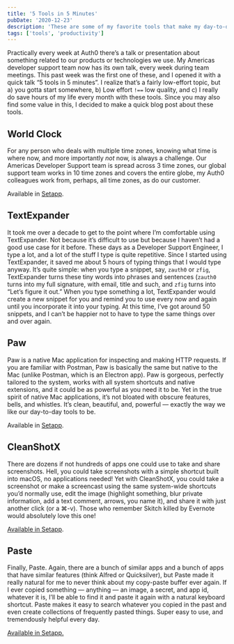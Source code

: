 ```yaml
---
title: '5 Tools in 5 Minutes'
pubDate: '2020-12-23'
description: 'These are some of my favorite tools that make my day-to-day job so much easier.'
tags: ['tools', 'productivity']
---
```



Practically every week at Auth0 there’s a talk or presentation about something related to our products or technologies we use. My Americas developer support team now has its own talk, every week during team meetings. This past week was the first one of these, and I opened it with a quick talk “5 tools in 5 minutes”. I realize that’s a fairly low-effort topic, but a) you gotta start somewhere, b) Low effort `!==` low quality, and c) I really do save hours of my life every month with these tools. Since you may also find some value in this, I decided to make a quick blog post about these tools.

## World Clock

<Picture
  alt="World Clock"
  src="/blog/posts/5-tools-in-5-minutes/da96c948586c772d42c16edb4f52302d7a8fd0c9-2899x1839.png"
  width="2899"
  height="1839"
/>

For any person who deals with multiple time zones, knowing what time is where now, and more importantly _not_ now, is always a challenge. Our Americas Developer Support team is spread across 3 time zones, our global support team works in 10 time zones and covers the entire globe, my Auth0 colleagues work from, perhaps, all time zones, as do our customer.

Available in [Setapp](https://go.setapp.com/invite/wccvxzmm).

## TextExpander

<Picture
  alt="Text Expander"
  src="/blog/posts/5-tools-in-5-minutes/036af9b1cf914d088f39961bf9001ceb1322e278-1989x1633.png"
  width="1989"
  height="1633"
/>

It took me over a decade to get to the point where I’m comfortable using TextExpander. Not because it’s difficult to use but because I haven’t had a good use case for it before. These days as a Developer Support Engineer, I type a lot, and a lot of the stuff I type is quite repetitive. Since I started using TextExpander, it saved me about 5 hours of typing things that I would type anyway. It’s quite simple: when you type a snippet, say, `zauth0` or `zfig`, TextExpander turns these tiny words into phrases and sentences (`zauth0` turns into my full signature, with email, title and such, and `zfig` turns into “Let’s figure it out.” When you type something a lot, TextExpander would create a new snippet for you and remind you to use every now and again until you incorporate it into your typing. At this time, I’ve got around 50 snippets, and I can’t be happier not to have to type the same things over and over again.

<Picture
  alt="Text Expander"
  src="/blog/posts/5-tools-in-5-minutes/5b011d29f2a5a509775bcef217fd5639dcfc7e07-1518x800.png"
  width="1518"
  height="800"
/>

## Paw

<Picture
  alt="Paw"
  src="/blog/posts/5-tools-in-5-minutes/e981f2bb692f82bea215becdcfbc1f9b339fd451-3584x2240.png"
  width="3584"
  height="2240"
/>

Paw is a native Mac application for inspecting and making HTTP requests. If you are familiar with Postman, Paw is basically the same but native to the Mac (unlike Postman, which is an Electron app). Paw is gorgeous, perfectly tailored to the system, works with all system shortcuts and native extensions, and it could be as powerful as you need it to be. Yet in the true spirit of native Mac applications, it’s not bloated with obscure features, bells, and whistles. It’s clean, beautiful, and, powerful — exactly the way we like our day-to-day tools to be.

Available in [Setapp](https://go.setapp.com/invite/wccvxzmm).

## CleanShotX

<Picture
  alt="CleanShotX"
  src="/blog/posts/5-tools-in-5-minutes/d7a040069784967a81342fc06098324c8a591680-3269x2569.png"
  width="3269"
  height="2569"
/>

There are dozens if not hundreds of apps one could use to take and share screenshots. Hell, you could take screenshots with a simple shortcut built into macOS, no applications needed! Yet with CleanShotX, you could take a screenshot or make a screencast using the same system-wide shortcuts you’d normally use, edit the image (highlight something, blur private information, add a text comment, arrows, you name it), and share it with just another click (or a ⌘-v). Those who remember Skitch killed by Evernote would absolutely love this one!

[Available in Setapp](https://go.setapp.com/invite/wccvxzmm).

## Paste

<Picture
  alt="Paste"
  src="/blog/posts/5-tools-in-5-minutes/5cd993d4df9539cfc0878ce9d07d0eae2cd6d418-3902x1074.png"
  width="3902"
  height="1074"
/>

Finally, Paste. Again, there are a bunch of similar apps and a bunch of apps that have similar features (think Alfred or Quicksilver), but Paste made it really natural for me to never think about my copy-paste buffer ever again. If I ever copied something — anything — an image, a secret, and app id, whatever it is, I’ll be able to find it and paste it again with a natural keyboard shortcut. Paste makes it easy to search whatever you copied in the past and even create collections of frequently pasted things. Super easy to use, and tremendously helpful every day.

[Available in Setapp.](https://go.setapp.com/invite/wccvxzmm)
